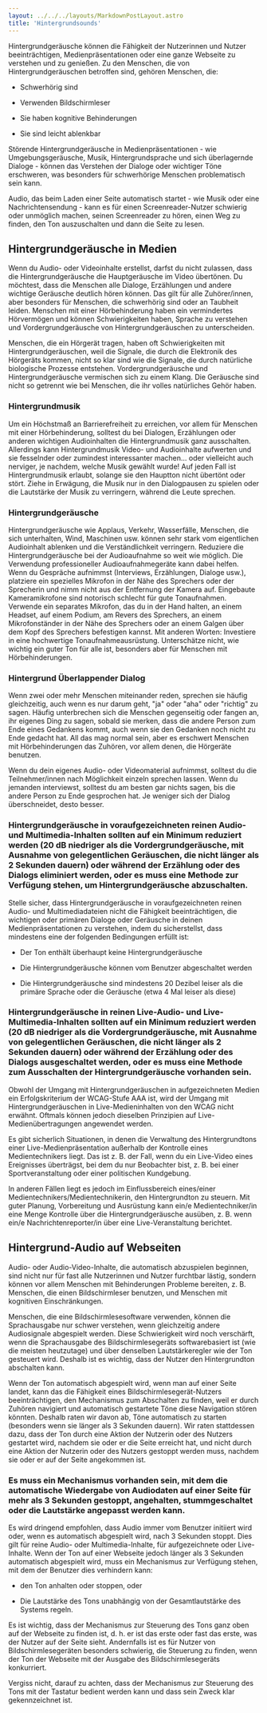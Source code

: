 ```yaml
---
layout: ../../../layouts/MarkdownPostLayout.astro
title: 'Hintergrundsounds'
---
```


Hintergrundgeräusche können die Fähigkeit der Nutzerinnen und Nutzer beeinträchtigen, Medienpräsentationen oder eine ganze Webseite zu verstehen und zu genießen. Zu den Menschen, die von Hintergrundgeräuschen betroffen sind, gehören Menschen, die:

- Schwerhörig sind

- Verwenden Bildschirmleser

- Sie haben kognitive Behinderungen

- Sie sind leicht ablenkbar

Störende Hintergrundgeräusche in Medienpräsentationen - wie Umgebungsgeräusche, Musik, Hintergrundsprache und sich überlagernde Dialoge - können das Verstehen der Dialoge oder wichtiger Töne erschweren, was besonders für schwerhörige Menschen problematisch sein kann.

Audio, das beim Laden einer Seite automatisch startet - wie Musik oder eine Nachrichtensendung - kann es für einen Screenreader-Nutzer schwierig oder unmöglich machen, seinen Screenreader zu hören, einen Weg zu finden, den Ton auszuschalten und dann die Seite zu lesen.

## Hintergrundgeräusche in Medien

Wenn du Audio- oder Videoinhalte erstellst, darfst du nicht zulassen, dass die Hintergrundgeräusche die Hauptgeräusche im Video übertönen. Du möchtest, dass die Menschen alle Dialoge, Erzählungen und andere wichtige Geräusche deutlich hören können. Das gilt für alle Zuhörer/innen, aber besonders für Menschen, die schwerhörig sind oder an Taubheit leiden. Menschen mit einer Hörbehinderung haben ein vermindertes Hörvermögen und können Schwierigkeiten haben, Sprache zu verstehen und Vordergrundgeräusche von Hintergrundgeräuschen zu unterscheiden.

Menschen, die ein Hörgerät tragen, haben oft Schwierigkeiten mit Hintergrundgeräuschen, weil die Signale, die durch die Elektronik des Hörgeräts kommen, nicht so klar sind wie die Signale, die durch natürliche biologische Prozesse entstehen. Vordergrundgeräusche und Hintergrundgeräusche vermischen sich zu einem Klang. Die Geräusche sind nicht so getrennt wie bei Menschen, die ihr volles natürliches Gehör haben.

### Hintergrundmusik

Um ein Höchstmaß an Barrierefreiheit zu erreichen, vor allem für Menschen mit einer Hörbehinderung, solltest du bei Dialogen, Erzählungen oder anderen wichtigen Audioinhalten die Hintergrundmusik ganz ausschalten. Allerdings kann Hintergrundmusik Video- und Audioinhalte aufwerten und sie fesselnder oder zumindest interessanter machen... oder vielleicht auch nerviger, je nachdem, welche Musik gewählt wurde! Auf jeden Fall ist Hintergrundmusik erlaubt, solange sie den Hauptton nicht übertönt oder stört. Ziehe in Erwägung, die Musik nur in den Dialogpausen zu spielen oder die Lautstärke der Musik zu verringern, während die Leute sprechen.

### Hintergrundgeräusche

Hintergrundgeräusche wie Applaus, Verkehr, Wasserfälle, Menschen, die sich unterhalten, Wind, Maschinen usw. können sehr stark vom eigentlichen Audioinhalt ablenken und die Verständlichkeit verringern. Reduziere die Hintergrundgeräusche bei der Audioaufnahme so weit wie möglich. Die Verwendung professioneller Audioaufnahmegeräte kann dabei helfen. Wenn du Gespräche aufnimmst (Interviews, Erzählungen, Dialoge usw.), platziere ein spezielles Mikrofon in der Nähe des Sprechers oder der Sprecherin und nimm nicht aus der Entfernung der Kamera auf. Eingebaute Kameramikrofone sind notorisch schlecht für gute Tonaufnahmen. Verwende ein separates Mikrofon, das du in der Hand halten, an einem Headset, auf einem Podium, am Revers des Sprechers, an einem Mikrofonständer in der Nähe des Sprechers oder an einem Galgen über dem Kopf des Sprechers befestigen kannst. Mit anderen Worten: Investiere in eine hochwertige Tonaufnahmeausrüstung. Unterschätze nicht, wie wichtig ein guter Ton für alle ist, besonders aber für Menschen mit Hörbehinderungen.

### Hintergrund Überlappender Dialog

Wenn zwei oder mehr Menschen miteinander reden, sprechen sie häufig gleichzeitig, auch wenn es nur darum geht, "ja" oder "aha" oder "richtig" zu sagen. Häufig unterbrechen sich die Menschen gegenseitig oder fangen an, ihr eigenes Ding zu sagen, sobald sie merken, dass die andere Person zum Ende eines Gedankens kommt, auch wenn sie den Gedanken noch nicht zu Ende gedacht hat. All das mag normal sein, aber es erschwert Menschen mit Hörbehinderungen das Zuhören, vor allem denen, die Hörgeräte benutzen.

Wenn du dein eigenes Audio- oder Videomaterial aufnimmst, solltest du die Teilnehmer/innen nach Möglichkeit einzeln sprechen lassen. Wenn du jemanden interviewst, solltest du am besten gar nichts sagen, bis die andere Person zu Ende gesprochen hat. Je weniger sich der Dialog überschneidet, desto besser.

### Hintergrundgeräusche in voraufgezeichneten reinen Audio- und Multimedia-Inhalten sollten auf ein Minimum reduziert werden (20 dB niedriger als die Vordergrundgeräusche, mit Ausnahme von gelegentlichen Geräuschen, die nicht länger als 2 Sekunden dauern) oder während der Erzählung oder des Dialogs eliminiert werden, oder es muss eine Methode zur Verfügung stehen, um Hintergrundgeräusche abzuschalten.

Stelle sicher, dass Hintergrundgeräusche in voraufgezeichneten reinen Audio- und Multimediadateien nicht die Fähigkeit beeinträchtigen, die wichtigen oder primären Dialoge oder Geräusche in deinen Medienpräsentationen zu verstehen, indem du sicherstellst, dass mindestens eine der folgenden Bedingungen erfüllt ist:

- Der Ton enthält überhaupt keine Hintergrundgeräusche

- Die Hintergrundgeräusche können vom Benutzer abgeschaltet werden

- Die Hintergrundgeräusche sind mindestens 20 Dezibel leiser als die primäre Sprache oder die Geräusche (etwa 4 Mal leiser als diese)

### Hintergrundgeräusche in reinen Live-Audio- und Live-Multimedia-Inhalten sollten auf ein Minimum reduziert werden (20 dB niedriger als die Vordergrundgeräusche, mit Ausnahme von gelegentlichen Geräuschen, die nicht länger als 2 Sekunden dauern) oder während der Erzählung oder des Dialogs ausgeschaltet werden, oder es muss eine Methode zum Ausschalten der Hintergrundgeräusche vorhanden sein.

Obwohl der Umgang mit Hintergrundgeräuschen in aufgezeichneten Medien ein Erfolgskriterium der WCAG-Stufe AAA ist, wird der Umgang mit Hintergrundgeräuschen in Live-Medieninhalten von den WCAG nicht erwähnt. Oftmals können jedoch dieselben Prinzipien auf Live-Medienübertragungen angewendet werden.

Es gibt sicherlich Situationen, in denen die Verwaltung des Hintergrundtons einer Live-Medienpräsentation außerhalb der Kontrolle eines Medientechnikers liegt. Das ist z. B. der Fall, wenn du ein Live-Video eines Ereignisses überträgst, bei dem du nur Beobachter bist, z. B. bei einer Sportveranstaltung oder einer politischen Kundgebung.

In anderen Fällen liegt es jedoch im Einflussbereich eines/einer Medientechnikers/Medientechnikerin, den Hintergrundton zu steuern. Mit guter Planung, Vorbereitung und Ausrüstung kann ein/e Medientechniker/in eine Menge Kontrolle über die Hintergrundgeräusche ausüben, z. B. wenn ein/e Nachrichtenreporter/in über eine Live-Veranstaltung berichtet.

## Hintergrund-Audio auf Webseiten

Audio- oder Audio-Video-Inhalte, die automatisch abzuspielen beginnen, sind nicht nur für fast alle Nutzerinnen und Nutzer furchtbar lästig, sondern können vor allem Menschen mit Behinderungen Probleme bereiten, z. B. Menschen, die einen Bildschirmleser benutzen, und Menschen mit kognitiven Einschränkungen.

Menschen, die eine Bildschirmlesesoftware verwenden, können die Sprachausgabe nur schwer verstehen, wenn gleichzeitig andere Audiosignale abgespielt werden. Diese Schwierigkeit wird noch verschärft, wenn die Sprachausgabe des Bildschirmlesegeräts softwarebasiert ist (wie die meisten heutzutage) und über denselben Lautstärkeregler wie der Ton gesteuert wird. Deshalb ist es wichtig, dass der Nutzer den Hintergrundton abschalten kann.

Wenn der Ton automatisch abgespielt wird, wenn man auf einer Seite landet, kann das die Fähigkeit eines Bildschirmlesegerät-Nutzers beeinträchtigen, den Mechanismus zum Abschalten zu finden, weil er durch Zuhören navigiert und automatisch gestartete Töne diese Navigation stören könnten. Deshalb raten wir davon ab, Töne automatisch zu starten (besonders wenn sie länger als 3 Sekunden dauern). Wir raten stattdessen dazu, dass der Ton durch eine Aktion der Nutzerin oder des Nutzers gestartet wird, nachdem sie oder er die Seite erreicht hat, und nicht durch eine Aktion der Nutzerin oder des Nutzers gestoppt werden muss, nachdem sie oder er auf der Seite angekommen ist.

### Es muss ein Mechanismus vorhanden sein, mit dem die automatische Wiedergabe von Audiodaten auf einer Seite für mehr als 3 Sekunden gestoppt, angehalten, stummgeschaltet oder die Lautstärke angepasst werden kann.

Es wird dringend empfohlen, dass Audio immer vom Benutzer initiiert wird oder, wenn es automatisch abgespielt wird, nach 3 Sekunden stoppt. Dies gilt für reine Audio- oder Multimedia-Inhalte, für aufgezeichnete oder Live-Inhalte. Wenn der Ton auf einer Webseite jedoch länger als 3 Sekunden automatisch abgespielt wird, muss ein Mechanismus zur Verfügung stehen, mit dem der Benutzer dies verhindern kann:

- den Ton anhalten oder stoppen, oder

- Die Lautstärke des Tons unabhängig von der Gesamtlautstärke des Systems regeln.

Es ist wichtig, dass der Mechanismus zur Steuerung des Tons ganz oben auf der Webseite zu finden ist, d. h. er ist das erste oder fast das erste, was der Nutzer auf der Seite sieht. Andernfalls ist es für Nutzer von Bildschirmlesegeräten besonders schwierig, die Steuerung zu finden, wenn der Ton der Webseite mit der Ausgabe des Bildschirmlesegeräts konkurriert.

Vergiss nicht, darauf zu achten, dass der Mechanismus zur Steuerung des Tons mit der Tastatur bedient werden kann und dass sein Zweck klar gekennzeichnet ist.
